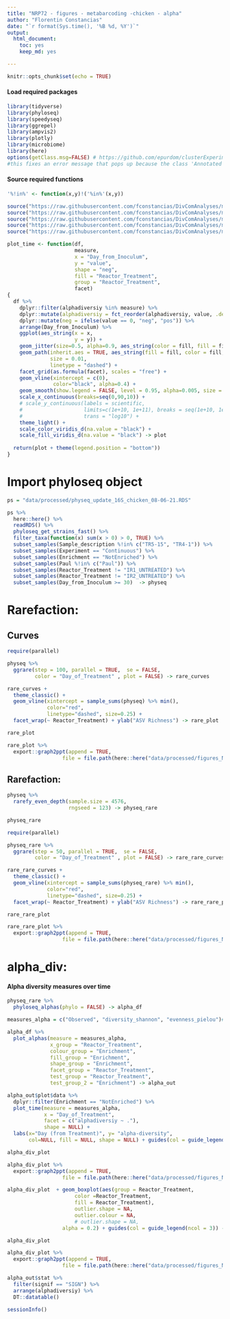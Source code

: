 ```yaml
---
title: "NRP72 - figures - metabarcoding -chicken - alpha"
author: "Florentin Constancias"
date: "`r format(Sys.time(), '%B %d, %Y')`"
output: 
  html_document: 
    toc: yes
    keep_md: yes

---
```


```r
knitr::opts_chunk$set(echo = TRUE)
```

#### Load required packages

```r
library(tidyverse)
library(phyloseq)
library(speedyseq)
library(ggrepel)
library(ampvis2)
library(plotly)
library(microbiome)
library(here)
options(getClass.msg=FALSE) # https://github.com/epurdom/clusterExperiment/issues/66
#this fixes an error message that pops up because the class 'Annotated' is defined in two different packages
```

#### Source required functions

```r
'%!in%' <- function(x,y)!('%in%'(x,y))

source("https://raw.githubusercontent.com/fconstancias/DivComAnalyses/master/R/phyloseq_taxa_tests.R")
source("https://raw.githubusercontent.com/fconstancias/DivComAnalyses/master/R/phyloseq_normalisation.R")
source("https://raw.githubusercontent.com/fconstancias/DivComAnalyses/master/R/phyloseq_alpha.R")
source("https://raw.githubusercontent.com/fconstancias/DivComAnalyses/master/R/phyloseq_beta.R")
source("https://raw.githubusercontent.com/fconstancias/DivComAnalyses/master/R/phyloseq_heatmap.R")
```

```r
plot_time <- function(df, 
                      measure,
                      x = "Day_from_Inoculum", 
                      y = "value", 
                      shape = "neg",
                      fill = "Reactor_Treatment",
                      group = "Reactor_Treatment", 
                      facet)
{
  df %>%
    dplyr::filter(alphadiversiy %in% measure) %>%
    dplyr::mutate(alphadiversiy = fct_reorder(alphadiversiy, value, .desc = TRUE)) %>%
    dplyr::mutate(neg = ifelse(value == 0, "neg", "pos")) %>%
    arrange(Day_from_Inoculum) %>%
    ggplot(aes_string(x = x,
                      y = y)) +
    geom_jitter(size=0.5, alpha=0.9, aes_string(color = fill, fill = fill, shape = shape),  show.legend = TRUE) + 
    geom_path(inherit.aes = TRUE, aes_string(fill = fill, color = fill, show.legend = FALSE),
              size = 0.01,
              linetype = "dashed") +
    facet_grid(as.formula(facet), scales = "free") +
    geom_vline(xintercept = c(0),
               color="black", alpha=0.4) +
    geom_smooth(show.legend = FALSE, level = 0.95, alpha=0.005, size = 0.5 ,aes_string(color = fill, fill = fill)) +
    scale_x_continuous(breaks=seq(0,90,10)) +
    # scale_y_continuous(labels = scientific,
    #                    limits=c(1e+10, 1e+11), breaks = seq(1e+10, 1e+11, by = 1e+10),
    #                    trans = "log10") +
    theme_light() +
    scale_color_viridis_d(na.value = "black") +
    scale_fill_viridis_d(na.value = "black") -> plot
  
  return(plot + theme(legend.position = "bottom"))
}
```

# Import phyloseq object

```r
ps = "data/processed/physeq_update_16S_chicken_08-06-21.RDS"

ps %>% 
  here::here() %>%
  readRDS() %>%
  phyloseq_get_strains_fast() %>% 
  filter_taxa(function(x) sum(x > 0) > 0, TRUE) %>% 
  subset_samples(Sample_description %!in% c("TR5-15", "TR4-1")) %>% 
  subset_samples(Experiment == "Continuous") %>% 
  subset_samples(Enrichment == "NotEnriched") %>%
  subset_samples(Paul %!in% c("Paul")) %>% 
  subset_samples(Reactor_Treatment != "IR1_UNTREATED") %>% 
  subset_samples(Reactor_Treatment != "IR2_UNTREATED") %>% 
  subset_samples(Day_from_Inoculum >= 30)  -> physeq

```

# Rarefaction:

## Curves
```r
require(parallel)

physeq %>%
  ggrare(step = 100, parallel = TRUE,  se = FALSE, 
         color = "Day_of_Treatment" , plot = FALSE) -> rare_curves
```

```r
rare_curves +
  theme_classic() + 
  geom_vline(xintercept = sample_sums(physeq) %>% min(),
             color="red", 
             linetype="dashed", size=0.25) + 
  facet_wrap(~ Reactor_Treatment) + ylab("ASV Richness") -> rare_plot

rare_plot

rare_plot %>% 
  export::graph2ppt(append = TRUE,
                  file = file.path(here::here("data/processed/figures_NRP72")))
```

## Rarefaction:

```r
physeq %>% 
  rarefy_even_depth(sample.size = 4576,
                    rngseed = 123) -> physeq_rare

physeq_rare
```

```r
require(parallel)

physeq_rare %>%
  ggrare(step = 50, parallel = TRUE,  se = FALSE, 
         color = "Day_of_Treatment" , plot = FALSE) -> rare_rare_curves
```

```r
rare_rare_curves +
  theme_classic() + 
  geom_vline(xintercept = sample_sums(physeq_rare) %>% min(),
             color="red", 
             linetype="dashed", size=0.25) + 
  facet_wrap(~ Reactor_Treatment) + ylab("ASV Richness") -> rare_rare_plot

rare_rare_plot

rare_rare_plot %>% 
  export::graph2ppt(append = TRUE,
                  file = file.path(here::here("data/processed/figures_NRP72")))
```

# alpha_div:

#### Alpha diversity measures over time

```r
physeq_rare %>%
  phyloseq_alphas(phylo = FALSE) -> alpha_df
```

```r
measures_alpha = c("Observed", "diversity_shannon", "evenness_pielou")#, "PD","MNTD", "SES.MPD" ,"bNTI")

alpha_df %>%
  plot_alphas(measure = measures_alpha,
              x_group = "Reactor_Treatment",
              colour_group = "Enrichment",
              fill_group = "Enrichment",
              shape_group = "Enrichment",
              facet_group = "Reactor_Treatment",
              test_group = "Reactor_Treatment",
              test_group_2 = "Enrichment") -> alpha_out 
```


```r

alpha_out$plot$data %>%
  dplyr::filter(Enrichment == "NotEnriched") %>%
  plot_time(measure = measures_alpha,
            x = "Day_of_Treatment",
            facet = c("alphadiversiy ~ ."),
            shape = NULL) + 
  labs(x="Day (from Treatment)", y= "alpha-diversity",  
       col=NULL, fill = NULL, shape = NULL) + guides(col = guide_legend(ncol = 3)) -> alpha_div_plot

alpha_div_plot

alpha_div_plot %>% 
  export::graph2ppt(append = TRUE,
                  file = file.path(here::here("data/processed/figures_NRP72")))
```


```r

alpha_div_plot  + geom_boxplot(aes(group = Reactor_Treatment,
                      color =Reactor_Treatment,
                      fill = Reactor_Treatment),
                      outlier.shape = NA,
                      outlier.colour = NA,
                      # outlier.shape = NA,
                  alpha = 0.2) + guides(col = guide_legend(ncol = 3)) -> alpha_div_plot

alpha_div_plot 

alpha_div_plot %>% 
  export::graph2ppt(append = TRUE,
                  file = file.path(here::here("data/processed/figures_NRP72")))
```

```r
alpha_out$stat %>% 
  filter(signif == "SIGN") %>% 
  arrange(alphadiversiy) %>% 
  DT::datatable()
```

```r
sessionInfo()
```
